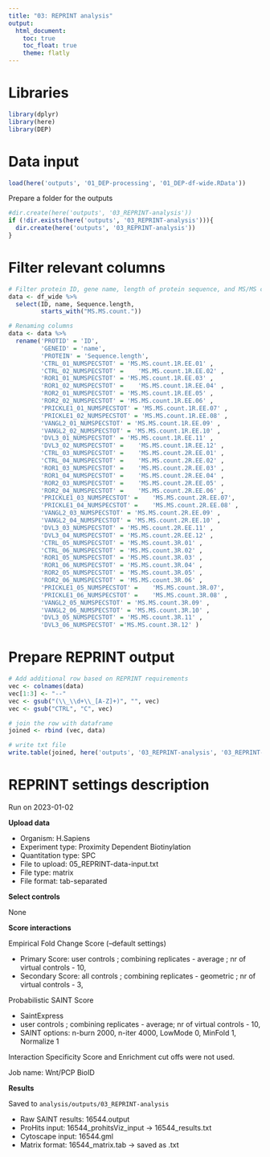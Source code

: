 ```yaml
---
title: "03: REPRINT analysis"
output: 
  html_document:
    toc: true
    toc_float: true
    theme: flatly
---
```


# Libraries

```r
library(dplyr)
library(here)
library(DEP)
```

# Data input

```r
load(here('outputs', '01_DEP-processing', '01_DEP-df-wide.RData'))
```

Prepare a folder for the outputs
```r
#dir.create(here('outputs', '03_REPRINT-analysis'))
if (!dir.exists(here('outputs', '03_REPRINT-analysis'))){
  dir.create(here('outputs', '03_REPRINT-analysis'))
}
```

# Filter relevant columns

```r
# Filter protein ID, gene name, length of protein sequence, and MS/MS counts
data <- df_wide %>%
  select(ID, name, Sequence.length,
         starts_with("MS.MS.count."))

# Renaming columns
data <- data %>%
  rename('PROTID' = 'ID',
         'GENEID' = 'name',
         'PROTEIN' = 'Sequence.length',
         'CTRL_01_NUMSPECSTOT' = 'MS.MS.count.1R.EE.01' ,
         'CTRL_02_NUMSPECSTOT' =	'MS.MS.count.1R.EE.02' ,
         'ROR1_01_NUMSPECSTOT' = 'MS.MS.count.1R.EE.03' ,
         'ROR1_02_NUMSPECSTOT' =	'MS.MS.count.1R.EE.04' ,
         'ROR2_01_NUMSPECSTOT' = 'MS.MS.count.1R.EE.05' ,
         'ROR2_02_NUMSPECSTOT' = 'MS.MS.count.1R.EE.06' ,
         'PRICKLE1_01_NUMSPECSTOT' = 'MS.MS.count.1R.EE.07' ,
         'PRICKLE1_02_NUMSPECSTOT' = 'MS.MS.count.1R.EE.08' ,
         'VANGL2_01_NUMSPECSTOT' = 'MS.MS.count.1R.EE.09' ,
         'VANGL2_02_NUMSPECSTOT' = 'MS.MS.count.1R.EE.10' ,
         'DVL3_01_NUMSPECSTOT' = 'MS.MS.count.1R.EE.11' ,
         'DVL3_02_NUMSPECSTOT' =	'MS.MS.count.1R.EE.12' ,
         'CTRL_03_NUMSPECSTOT' =	'MS.MS.count.2R.EE.01' ,
         'CTRL_04_NUMSPECSTOT' =	'MS.MS.count.2R.EE.02' ,
         'ROR1_03_NUMSPECSTOT' =	'MS.MS.count.2R.EE.03' ,
         'ROR1_04_NUMSPECSTOT' =	'MS.MS.count.2R.EE.04' ,
         'ROR2_03_NUMSPECSTOT' =	'MS.MS.count.2R.EE.05' ,
         'ROR2_04_NUMSPECSTOT' =	'MS.MS.count.2R.EE.06' ,
         'PRICKLE1_03_NUMSPECSTOT' =	'MS.MS.count.2R.EE.07', 
         'PRICKLE1_04_NUMSPECSTOT' =	'MS.MS.count.2R.EE.08' ,
         'VANGL2_03_NUMSPECSTOT' = 'MS.MS.count.2R.EE.09' ,
         'VANGL2_04_NUMSPECSTOT' = 'MS.MS.count.2R.EE.10' ,
         'DVL3_03_NUMSPECSTOT' = 'MS.MS.count.2R.EE.11' ,
         'DVL3_04_NUMSPECSTOT' = 'MS.MS.count.2R.EE.12' ,
         'CTRL_05_NUMSPECSTOT' = 'MS.MS.count.3R.01' ,
         'CTRL_06_NUMSPECSTOT' = 'MS.MS.count.3R.02' ,
         'ROR1_05_NUMSPECSTOT' = 'MS.MS.count.3R.03' ,
         'ROR1_06_NUMSPECSTOT' = 'MS.MS.count.3R.04' ,
         'ROR2_05_NUMSPECSTOT' = 'MS.MS.count.3R.05' ,
         'ROR2_06_NUMSPECSTOT' = 'MS.MS.count.3R.06' ,
         'PRICKLE1_05_NUMSPECSTOT' =	'MS.MS.count.3R.07', 
         'PRICKLE1_06_NUMSPECSTOT' =	'MS.MS.count.3R.08' ,
         'VANGL2_05_NUMSPECSTOT' = 'MS.MS.count.3R.09' ,
         'VANGL2_06_NUMSPECSTOT' = 'MS.MS.count.3R.10' ,
         'DVL3_05_NUMSPECSTOT' = 'MS.MS.count.3R.11' ,
         'DVL3_06_NUMSPECSTOT' ='MS.MS.count.3R.12' ) 
```

# Prepare REPRINT output

```r
# Add additional row based on REPRINT requirements
vec <- colnames(data)
vec[1:3] <- "--"
vec <- gsub("(\\_\\d+\\_[A-Z]+)", "", vec)
vec <- gsub("CTRL", "C", vec)

# join the row with dataframe
joined <- rbind (vec, data)

# write txt file
write.table(joined, here('outputs', '03_REPRINT-analysis', '03_REPRINT-data-input.txt'), sep = '\t', row.names = FALSE, quote = FALSE)

```

# REPRINT settings description

Run on 2023-01-02

**Upload data**

* Organism: H.Sapiens
* Experiment type: Proximity Dependent Biotinylation
* Quantitation type: SPC
* File to upload: 05_REPRINT-data-input.txt
* File type: matrix
* File format: tab-separated

**Select controls**

None

**Score interactions**

Empirical Fold Change Score (--default settings)

* Primary Score: user controls ; combining replicates - average ; nr of virtual controls - 10,
* Secondary Score: all controls ; combining replicates - geometric ; nr of virtual controls - 3,

Probabilistic SAINT Score

* SaintExpress
* user controls ; combining replicates - average; nr of virtual controls - 10,
* SAINT options: n-burn 2000, n-iter 4000, LowMode 0, MinFold 1, Normalize 1

Interaction Specificity Score and Enrichment cut offs were not used.

Job name: Wnt/PCP BioID

**Results**

Saved to `analysis/outputs/03_REPRINT-analysis`

* Raw SAINT results: 16544.output
* ProHits input: 16544_prohitsViz_input -> 16544_results.txt
* Cytoscape input: 16544.gml
* Matrix format: 16544_matrix.tab -> saved as .txt